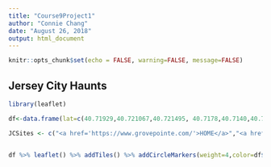 ```yaml
---
title: "Course9Project1"
author: "Connie Chang"
date: "August 26, 2018"
output: html_document
---
```


```r
knitr::opts_chunk$set(echo = FALSE, warning=FALSE, message=FALSE)
```

## Jersey City Haunts


```r
library(leaflet)

df<-data.frame(lat=c(40.71929,40.721067,40.721495, 40.7178,40.7140,40.7206,40.71834,40.7212,40.7202),lng=c(-74.042214,-74.045053,-74.045898,-74.0442,-74.0381,-74.0438,-74.043649,-74.0443,-74.0436),name=c("HOME","P&K Fruit Market","Saigon Cafe","Razza","Lighthorse Tavern","Skinner's Loft","Beechwood Cafe","Talde","Two Boots Pizza" ),col=c("red","blue","green","green","green","green","green","green","green"))

JCSites <- c("<a href='https://www.grovepointe.com/'>HOME</a>","<a href='https://www.yelp.com/biz/p-and-k-food-market-jersey-city-2'>P&K Fruit Market</a>","<a href='http://saigoncafejc.com/wordpress//'>Saigon Cafe</a>","<a href='https://razzanj.com/'>Razza</a>","<a href='https://www.lighthorsetavern.com/'>Lighthorse Tavern</a>","<a href='https://www.skinnersloft.com/'>Skinner's Loft</a>","<a href='http://www.cafebeechwood.com/'>Beechwood Cafe</a>","<a href='http://www.taldejerseycity.com/'>Talde</a>","<a href='http://twoboots.com/location/jersey-city/'>Two Boots Pizza</a>")


df %>% leaflet() %>% addTiles() %>% addCircleMarkers(weight=4,color=df$col,popup=JCSites) %>% addLegend(labels=c("Home","Grocer","Restaurant"),colors=c("red","blue","green"))
```

